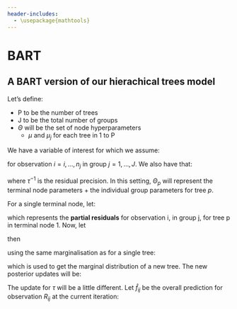 ```yaml
---
header-includes:
  - \usepackage{mathtools}
---
```


# BART
## A BART version of our hierachical trees model

Let's define:

- P to be the number of trees
- J to be the total number of groups 
- $\Theta$ will be the set of node hyperparameters
  - $\mu$ and $\mu_j$ for each tree in 1 to P

We have a variable of interest for which we assume: 

\begin{equation}

y_{ij} = \sum_{p = 1}^{P} \overbrace{\mathbb{G}}^\text{Tree look up function}(\underbrace{X_{ij}}_\text{Covariates}, \overbrace{T_{p}}^\text{Tree structure}, \overbrace{\Theta_{p}}^\text{Terminal node parameters}) + \underbrace{\epsilon_{ij}}_\text{Noise}
\end{equation}

for observation $i = i, \dots, n_j$ in group $j = 1, \dots, J$. We also have
that:

\begin{equation}
\epsilon_{ij} \sim N(0, \tau^{-1}), 
\end{equation}

where $\tau^{-1}$ is the residual precision. In this setting, $\Theta_{p}$ will represent the terminal node parameters + the individual group parameters for
tree $p$. 

For a single terminal node, let: 

\begin{equation}
R_{ijp1} = Y_{ij}^{(1)} - \sum_{t \neq p} \mathbb{G}(X_{ij}^{(1)}, T_{t}, M_{t})
\end{equation}

which represents the **partial residuals** for observation i, in group j, for
tree p in terminal node 1. Now, let 

\begin{equation}
\underset{\sim}{R_j} =  \{R_{ij}, \dots, j = 1,\dots, J \}
\end{equation}


then 

\begin{equation}
\underset{\sim}{R_j} \sim N(\mu_j, \tau^{-1}), \\
\mu_j \sim N(\mu, k_1\tau^{-1}/P), \text{(P = number of trees)} \\
\mu \sim N(0, k_2 \tau^{-1}/P)\\
\end{equation}

using the same marginalisation as for a single tree: 

\begin{equation}
\underset{\sim}{R_j} \sim MVN(\mu \mathbf{1}, \tau^{-1} (k_1MM^{T} + \mathbb{I})), \text{(M = group model matrix)}\\
\text{using the same trick as before and } \Psi =  k_1 MM^{T} + \mathbb{I}: \\ 
\underset{\sim}{R_j} \sim MVN(0, \tau^{-1} (\Psi + k_2  \mathbf{1}\mathbf{1}^{T})), 
\end{equation}


which is used to get the marginal distribution of a new tree. The new
posterior updates will be: 


\begin{equation}
\mu | \dots \sim MVN(
\frac{\mathbf{1}^{T} \Psi^{-1} R }{\tau \Psi^{-1} \mathbf{1} + k_2^{-1} M^{-1}},
\tau^{-1} (\mathbf{1}^{T} \Psi^{-1} \mathbf{1} + k_2^{-1} M^{-1})), 
\end{equation}

\begin{equation}
\mu_j | \dots \sim MVN( 
\frac{\mu k_1 + \bar R_j n_j}{(n_j + k_1^{-1})}, 
\tau^{-1} (n_j + k_1^{-1}))
\end{equation}

The update for $\tau$ will be a little different. Let $\hat f_{ij}$ be
the overall prediction for observation $R_{ij}$ at the current iteration:

\begin{equation}
\tau | \dots \sim Ga(
\frac{n + P + 1}{2} + \alpha, 
\frac{\sum_{i, j} (y_{ij} - \hat f_{ij})^2}{2} + 
\frac{\sum_{j, p} (\mu_{jp} - \mu_{p})^2}{2} +
\frac{\sum_{j, p} \mu_{p}^2}{2} + \beta
)
\end{equation}



